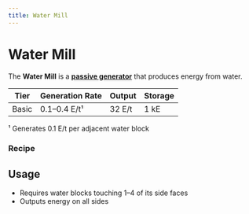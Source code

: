 ```yaml
---
title: Water Mill
---
```


<ItemImage file="water_mill" alt="Water Mill" size="200" />


# Water Mill

The **Water Mill** is a **[passive generator](/docs/blocks/generators/passive_generators)** that produces energy from water.

| Tier  | Generation Rate    | Output | Storage |
|-------|--------------------|--------|---------|
| Basic | 0.1–0.4 E/t¹       | 32 E/t | 1 kE    |

¹ Generates 0.1 E/t per adjacent water block

### Recipe

<CraftingTable recipe="input minecraft:stick minecraft:oak_planks minecraft:stick input minecraft:oak_planks techreborn:generator minecraft:oak_planks input minecraft:stick minecraft:oak_planks minecraft:stick output techreborn:water_mill"/>

## Usage

- Requires water blocks touching 1–4 of its side faces  
- Outputs energy on all sides
